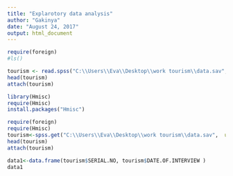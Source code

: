 ```yaml
---
title: "Explarotory data analysis"
author: "Gakinya"
date: "August 24, 2017"
output: html_document
---
```


```r
require(foreign)
#ls()
```
```r
tourism <- read.spss("C:\\Users\\Eva\\Desktop\\work tourism\\data.sav",to.data.frame=TRUE)
head(tourism)
attach(tourism)
```

```r
library(Hmisc)
require(Hmisc)
install.packages("Hmisc")
```

```r
require(foreign)
require(Hmisc)
tourism<-spss.get("C:\\Users\\Eva\\Desktop\\work tourism\\data.sav",  use.value.labels=TRUE)
head(tourism)
attach(tourism)
```
```r
data1<-data.frame(tourism$SERIAL.NO, tourism$DATE.OF.INTERVIEW )
data1
```




















